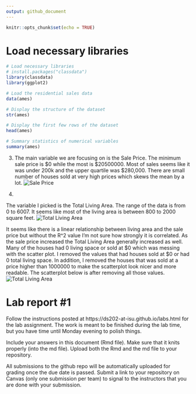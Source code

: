```yaml
---
output: github_document
---
```


<!-- README.md is generated from README.Rmd. Please edit the README.Rmd file -->


```r
knitr::opts_chunk$set(echo = TRUE)
```

# Load necessary libraries
```r
# Load necessary libraries
# install.packages("classdata")
library(classdata)
library(ggplot2)

# Load the residential sales data
data(ames)

# Display the structure of the dataset
str(ames)

# Display the first few rows of the dataset
head(ames)

# Summary statistics of numerical variables
summary(ames)
```



3. The main variable we are focusing on is the Sale Price. The minimum sale price is $0 while the most is $20500000. Most of sales seems like it was under 200k and the upper quartile was $280,000. There are small number of houses sold at very high prices which skews the mean by a lot. 
![Sale Price](images/SalePriceHistogrm.png)


4.

The variable I picked is the Total Living Area. The range of the data is from 0 to 6007. It seems like most of the living area is between 800 to 2000 square feet. 
![Total Living Area](images/LivingAreaHistogram.png)


It seems like there is a linear relationship between living area and the sale price but without the R^2 value I'm not sure how strongly it is correlated. As the sale price increased the Total Living Area generally increased as well. Many of the houses had 0 living space or sold at $0 which was messing with the scatter plot. I removed the values that had houses sold at $0 or had 0 total living space. In addition, I removed the houses that was sold at a price higher than 1000000 to make the scatterplot look nicer and more readable. The scatterplot below is after removing all those values.
![Total Living Area](images/LivingAreaScatterPlot.png)


# Lab report #1

Follow the instructions posted at https://ds202-at-isu.github.io/labs.html for the lab assignment. The work is meant to be finished during the lab time, but you have time until Monday evening to polish things.

Include your answers in this document (Rmd file). Make sure that it knits properly (into the md file). Upload both the Rmd and the md file to your repository.  

All submissions to the github repo will be automatically uploaded for grading once the due date is passed.
Submit a link to your repository on Canvas (only one submission per team) to signal to the instructors that you are done with your submission.
